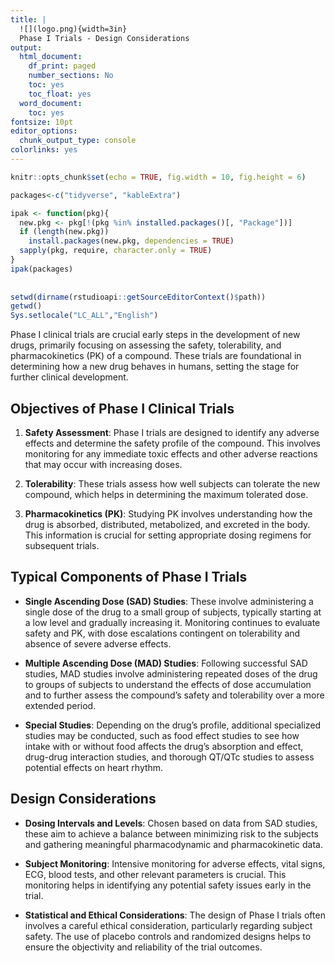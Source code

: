 ```yaml
---
title: |
  ![](logo.png){width=3in}  
  Phase I Trials - Design Considerations
output:
  html_document:
    df_print: paged
    number_sections: No
    toc: yes
    toc_float: yes
  word_document:
    toc: yes
fontsize: 10pt
editor_options:
  chunk_output_type: console
colorlinks: yes
---
```


```r
knitr::opts_chunk$set(echo = TRUE, fig.width = 10, fig.height = 6)

packages<-c("tidyverse", "kableExtra")

ipak <- function(pkg){
  new.pkg <- pkg[!(pkg %in% installed.packages()[, "Package"])]
  if (length(new.pkg)) 
    install.packages(new.pkg, dependencies = TRUE)
  sapply(pkg, require, character.only = TRUE)
}
ipak(packages)
 
 
setwd(dirname(rstudioapi::getSourceEditorContext()$path))
getwd()
Sys.setlocale("LC_ALL","English")
```


Phase I clinical trials are crucial early steps in the development of new drugs, primarily focusing on assessing the safety, tolerability, and pharmacokinetics (PK) of a compound. These trials are foundational in determining how a new drug behaves in humans, setting the stage for further clinical development.



## Objectives of Phase I Clinical Trials

1. **Safety Assessment**: Phase I trials are designed to identify any adverse effects and determine the safety profile of the compound. This involves monitoring for any immediate toxic effects and other adverse reactions that may occur with increasing doses.

2. **Tolerability**: These trials assess how well subjects can tolerate the new compound, which helps in determining the maximum tolerated dose.

3. **Pharmacokinetics (PK)**: Studying PK involves understanding how the drug is absorbed, distributed, metabolized, and excreted in the body. This information is crucial for setting appropriate dosing regimens for subsequent trials.

## Typical Components of Phase I Trials

- **Single Ascending Dose (SAD) Studies**: These involve administering a single dose of the drug to a small group of subjects, typically starting at a low level and gradually increasing it. Monitoring continues to evaluate safety and PK, with dose escalations contingent on tolerability and absence of severe adverse effects.

- **Multiple Ascending Dose (MAD) Studies**: Following successful SAD studies, MAD studies involve administering repeated doses of the drug to groups of subjects to understand the effects of dose accumulation and to further assess the compound’s safety and tolerability over a more extended period.

- **Special Studies**: Depending on the drug’s profile, additional specialized studies may be conducted, such as food effect studies to see how intake with or without food affects the drug’s absorption and effect, drug-drug interaction studies, and thorough QT/QTc studies to assess potential effects on heart rhythm.


## Design Considerations

- **Dosing Intervals and Levels**: Chosen based on data from SAD studies, these aim to achieve a balance between minimizing risk to the subjects and gathering meaningful pharmacodynamic and pharmacokinetic data.

- **Subject Monitoring**: Intensive monitoring for adverse effects, vital signs, ECG, blood tests, and other relevant parameters is crucial. This monitoring helps in identifying any potential safety issues early in the trial.

- **Statistical and Ethical Considerations**: The design of Phase I trials often involves a careful ethical consideration, particularly regarding subject safety. The use of placebo controls and randomized designs helps to ensure the objectivity and reliability of the trial outcomes.

